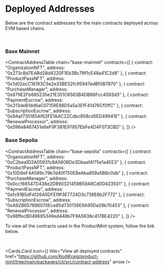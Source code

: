 
# Deployed Addresses

Below are the contract addresses for the main contracts deployed across EVM based chains.

<br />

<ChainImage chain="base-mainnet" />

### Base Mainnet

<ContractAddressTable
  chain="base-mainnet"
  contracts={[
    { contract: "OrganizationNFT", address: "0x273cBd7EABd28d4220F1Eb3Bc79f1cE48a41C2d8" },
    { contract: "ProductPassNFT", address: "0x1d02ecC16193C5e2e33BE52fc95947edBf0B7870" },
    { contract: "PurchaseManager", address: "0x679E2Fb685235e21E351C6563B4DB86Fcc4593d3" },
    { contract: "PaymentEscrow", address: "0x313deB1dd6aC07159E88D5a5a3EfF41d76Cf5ffC" },
    { contract: "SubscriptionEscrow", address: "0x9Aaf735185Af62FE1AAC22Cdbc858cd5ED49941E" },
    { contract: "RenewalProcessor", address: "0x596e8467451e6eF9F381E97957EbFe4D4F073CBD" },
  ]}
/>

### Base Sepolia

<ContractAddressTable
  chain="base-sepolia"
  contracts={[
    { contract: "OrganizationNFT", address: "0xC2bea1D2A05931c8A560BDe3Dbaaf4f75e1a4EE3" },
    { contract: "ProductPassNFT", address: "0x10D6eF4A569c79b7d40f750EBeAba859a5B8c0db" },
    { contract: "PurchaseManager", address: "0x0cc166547D438e2D890321459B59A9Cd0D423501" },
    { contract: "PaymentEscrow", address: "0xfc91B5dFd126A5DFEf9f3E7724D3c738E6b2F772" },
    { contract: "SubscriptionEscrow", address: "0xA92B6576B6070Ece85d730136E9A95Da28b70453" },
    { contract: "RenewalProcessor", address: "0x98ffecB049695349ed448b7F9A5636c417BE4220" },
  ]}
/>

To view all the contracts used in the ProductMint system, follow the link below.

<br />

<Cards.Card
  icon={<ReceiptTextIcon />}
  title="View all deployed contracts"
  href="https://github.com/KodiKraig/product-mint/tree/main/packages/cli/src/contract-address"
  arrow
/>